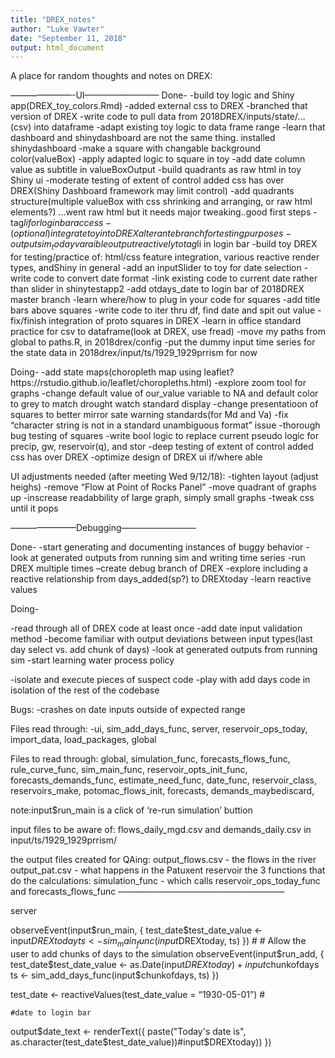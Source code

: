 ```yaml
---
title: "DREX_notes"
author: "Luke Vawter"
date: "September 11, 2018"
output: html_document
---
```


A place for random thoughts and notes on DREX:


----------------------UI--------------------------
Done-
-build toy logic and Shiny app(DREX_toy_colors.Rmd)
-added external css to DREX
-branched that version of DREX
-write code to pull data from 2018DREX/inputs/state/...(csv) into dataframe
-adapt existing toy logic to data frame range
-learn that dashboard and shinydashboard are not the same thing. installed shinydashboard
-make a square with changable background color(valueBox)
-apply adapted logic to square in toy
-add date column value as subtitle in valueBoxOutput
-build quadrants as raw html in toy Shiny ui
-moderate testing of  extent of control added css has over DREX(Shiny Dashboard framework may limit control)
-add quadrants structure(multiple valueBox with css shrinking and arranging, or raw html elements?)
...went raw html but it needs major tweaking..good first steps
-tag$li for login bar access
-(optional)integrate toy into DREX alterante branch for testing purposes
-output sim_today varaible output reactively to tag$li in login bar
-build toy DREX for testing/practice of:
html/css feature integration, various reactive render types, andShiny in general
-add an inputSlider to toy for date selection
-write code to convert date format
-link existing code to current date rather than slider in shinytestapp2
-add otdays_date to login bar of 2018DREX  master branch
-learn where/how to plug in your code for squares
-add title bars above squares
-write code to iter thru df, find date and spit out value
-fix/finish integration of proto squares in DREX
-learn in office standard practice for csv to dataframe(look at DREX, use fread)
-move my paths from global to paths.R, in 2018drex/config
-put the dummy input time series for the state data in 2018drex/input/ts/1929_1929prrism for now 

Doing-
-add state maps(choropleth map using leaflet?
https://rstudio.github.io/leaflet/choropleths.html)
-explore zoom tool for graphs
-change default value of our_value variable to NA and default color to grey to match drought watch standard display
-change presentatioon of squares to better mirror sate warning standards(for Md and Va)
-fix "character string is not in a standard unambiguous format" issue
-thorough bug testing of squares
-write bool logic to replace current pseudo logic for precip, gw, reservoir(q), and stor
-deep testing of extent of control added css has over DREX
-optimize design of DREX ui if/where able




UI adjustments needed (after meeting Wed 9/12/18):
-tighten layout (adjust heighs)
-remove "Flow at Point of Rocks Panel"
-move quadrant of graphs up
-inscrease readabbility of large graph, simply small graphs
-tweak css until it pops



-----------------------Debugging--------------------------

Done-
-start generating and documenting instances of buggy behavior
-look at generated outputs from running sim and writing time series
-run DREX multiple times 
--create debug branch of DREX
-explore including a reactive relationship from days_added(sp?) to DREXtoday
-learn reactive values

Doing-

-read through all of DREX code at least once
-add date input validation method
-become familiar with output deviations between input types(last day select vs. add chunk of days)
-look at generated outputs from running sim
-start learning water process policy

-isolate and execute pieces of suspect code
-play with add days code in isolation of the rest of the codebase



Bugs:
-crashes on date inputs outside of expected range

Files read through:
-ui, sim_add_days_func, server, reservoir_ops_today, import_data, load_packages, global

Files to read through:
 global, simulation_func, forecasts_flows_func, rule_curve_func, sim_main_func, reservoir_opts_init_func, forecasts_demands_func, estimate_need_func, date_func, reservoir_class, reservoirs_make,
 potomac_flows_init, forecasts, demands_maybediscard,


note:input$run_main is a click of 're-run simulation' buttion

input files to be aware of:  flows_daily_mgd.csv and demands_daily.csv in input/ts/1929_1929prrism/ 

the output files created for QAing: 
output_flows.csv - the flows in the river
output_pat.csv - what happens in the Patuxent reservoir
the 3 functions that do the calculations:
simulation_func - which calls reservoir_ops_today_func and forecasts_flows_func
---------------------------------------------------------



server

  observeEvent(input$run_main, {
    test_date$test_date_value <- input$DREXtoday
    ts <- sim_main_func(input$DREXtoday, ts)
  })
  #
  # Allow the user to add chunks of days to the simulation
  observeEvent(input$run_add, {
    test_date$test_date_value <- as.Date(input$DREXtoday) +input$chunkofdays
    ts <- sim_add_days_func(input$chunkofdays, ts)
  })
  
  test_date <- reactiveValues(test_date_value = "1930-05-01")
  #
  
  
  
    #date to login bar
  output$date_text  <- renderText({
    paste("Today's date is", as.character(test_date$test_date_value))#input$DREXtoday))
  })
  